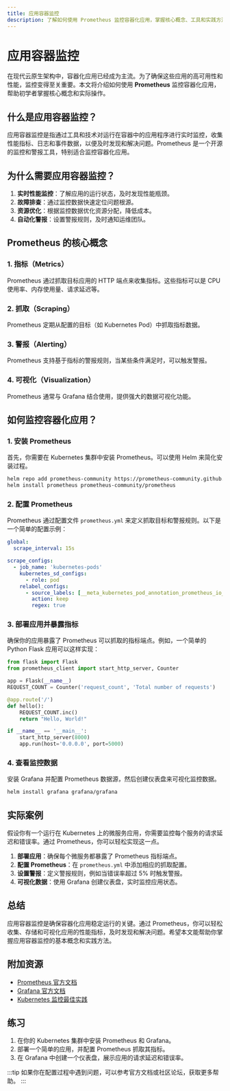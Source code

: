 ```yaml
---
title: 应用容器监控
description: 了解如何使用 Prometheus 监控容器化应用，掌握核心概念、工具和实践方法。
---
```


# 应用容器监控

在现代云原生架构中，容器化应用已经成为主流。为了确保这些应用的高可用性和性能，监控变得至关重要。本文将介绍如何使用 **Prometheus** 监控容器化应用，帮助初学者掌握核心概念和实际操作。

## 什么是应用容器监控？

应用容器监控是指通过工具和技术对运行在容器中的应用程序进行实时监控，收集性能指标、日志和事件数据，以便及时发现和解决问题。Prometheus 是一个开源的监控和警报工具，特别适合监控容器化应用。

## 为什么需要应用容器监控？

1. **实时性能监控**：了解应用的运行状态，及时发现性能瓶颈。
2. **故障排查**：通过监控数据快速定位问题根源。
3. **资源优化**：根据监控数据优化资源分配，降低成本。
4. **自动化警报**：设置警报规则，及时通知运维团队。

## Prometheus 的核心概念

### 1. 指标（Metrics）
Prometheus 通过抓取目标应用的 HTTP 端点来收集指标。这些指标可以是 CPU 使用率、内存使用量、请求延迟等。

### 2. 抓取（Scraping）
Prometheus 定期从配置的目标（如 Kubernetes Pod）中抓取指标数据。

### 3. 警报（Alerting）
Prometheus 支持基于指标的警报规则，当某些条件满足时，可以触发警报。

### 4. 可视化（Visualization）
Prometheus 通常与 Grafana 结合使用，提供强大的数据可视化功能。

## 如何监控容器化应用？

### 1. 安装 Prometheus
首先，你需要在 Kubernetes 集群中安装 Prometheus。可以使用 Helm 来简化安装过程。

```bash
helm repo add prometheus-community https://prometheus-community.github.io/helm-charts
helm install prometheus prometheus-community/prometheus
```

### 2. 配置 Prometheus
Prometheus 通过配置文件 `prometheus.yml` 来定义抓取目标和警报规则。以下是一个简单的配置示例：

```yaml
global:
  scrape_interval: 15s

scrape_configs:
  - job_name: 'kubernetes-pods'
    kubernetes_sd_configs:
      - role: pod
    relabel_configs:
      - source_labels: [__meta_kubernetes_pod_annotation_prometheus_io_scrape]
        action: keep
        regex: true
```

### 3. 部署应用并暴露指标
确保你的应用暴露了 Prometheus 可以抓取的指标端点。例如，一个简单的 Python Flask 应用可以这样实现：

```python
from flask import Flask
from prometheus_client import start_http_server, Counter

app = Flask(__name__)
REQUEST_COUNT = Counter('request_count', 'Total number of requests')

@app.route('/')
def hello():
    REQUEST_COUNT.inc()
    return "Hello, World!"

if __name__ == '__main__':
    start_http_server(8000)
    app.run(host='0.0.0.0', port=5000)
```

### 4. 查看监控数据
安装 Grafana 并配置 Prometheus 数据源，然后创建仪表盘来可视化监控数据。

```bash
helm install grafana grafana/grafana
```

## 实际案例

假设你有一个运行在 Kubernetes 上的微服务应用，你需要监控每个服务的请求延迟和错误率。通过 Prometheus，你可以轻松实现这一点。

1. **部署应用**：确保每个微服务都暴露了 Prometheus 指标端点。
2. **配置 Prometheus**：在 `prometheus.yml` 中添加相应的抓取配置。
3. **设置警报**：定义警报规则，例如当错误率超过 5% 时触发警报。
4. **可视化数据**：使用 Grafana 创建仪表盘，实时监控应用状态。

## 总结

应用容器监控是确保容器化应用稳定运行的关键。通过 Prometheus，你可以轻松收集、存储和可视化应用的性能指标，及时发现和解决问题。希望本文能帮助你掌握应用容器监控的基本概念和实践方法。

## 附加资源

- [Prometheus 官方文档](https://prometheus.io/docs/)
- [Grafana 官方文档](https://grafana.com/docs/)
- [Kubernetes 监控最佳实践](https://kubernetes.io/docs/concepts/cluster-administration/monitoring/)

## 练习

1. 在你的 Kubernetes 集群中安装 Prometheus 和 Grafana。
2. 部署一个简单的应用，并配置 Prometheus 抓取其指标。
3. 在 Grafana 中创建一个仪表盘，展示应用的请求延迟和错误率。

:::tip
如果你在配置过程中遇到问题，可以参考官方文档或社区论坛，获取更多帮助。
:::
